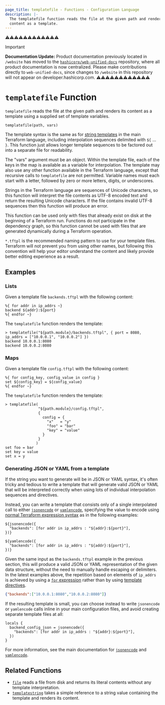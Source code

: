 ```yaml
---
page_title: templatefile - Functions - Configuration Language
description: |-
  The templatefile function reads the file at the given path and renders its
  content as a template.
---
```


⚠️⚠️⚠️⚠️⚠️⚠️⚠️⚠️⚠️⚠️⚠️⚠️
> [!IMPORTANT]  
> **Documentation Update:** Product documentation previously located in `/website` has moved to the [`hashicorp/web-unified-docs`](https://github.com/hashicorp/web-unified-docs) repository, where all product documentation is now centralized. Please make contributions directly to `web-unified-docs`, since changes to `/website` in this repository will not appear on developer.hashicorp.com.
⚠️⚠️⚠️⚠️⚠️⚠️⚠️⚠️⚠️⚠️⚠️⚠️


# `templatefile` Function

`templatefile` reads the file at the given path and renders its content
as a template using a supplied set of template variables.

```hcl
templatefile(path, vars)
```

The template syntax is the same as for
[string templates](/terraform/language/expressions/strings#string-templates)
in the main Terraform language, including interpolation sequences delimited with
`${` ... `}`. This function just allows longer template sequences to be factored
out into a separate file for readability.

The "vars" argument must be an object. Within the template file, each of the
keys in the map is available as a variable for interpolation. The template may
also use any other function available in the Terraform language, except that
recursive calls to `templatefile` are not permitted. Variable names must
each start with a letter, followed by zero or more letters, digits, or
underscores.

Strings in the Terraform language are sequences of Unicode characters, so
this function will interpret the file contents as UTF-8 encoded text and
return the resulting Unicode characters. If the file contains invalid UTF-8
sequences then this function will produce an error.

This function can be used only with files that already exist on disk at the
beginning of a Terraform run. Functions do not participate in the dependency
graph, so this function cannot be used with files that are generated
dynamically during a Terraform operation.

`*.tftpl` is the recommended naming pattern to use for your template files.
Terraform will not prevent you from using other names, but following this
convention will help your editor understand the content and likely provide
better editing experience as a result.

## Examples

### Lists

Given a template file `backends.tftpl` with the following content:

```
%{ for addr in ip_addrs ~}
backend ${addr}:${port}
%{ endfor ~}
```

The `templatefile` function renders the template:

```
> templatefile("${path.module}/backends.tftpl", { port = 8080, ip_addrs = ["10.0.0.1", "10.0.0.2"] })
backend 10.0.0.1:8080
backend 10.0.0.2:8080
```

### Maps

Given a template file `config.tftpl` with the following content:

```
%{ for config_key, config_value in config }
set ${config_key} = ${config_value}
%{ endfor ~}
```

The `templatefile` function renders the template:

```
> templatefile(
               "${path.module}/config.tftpl",
               {
                 config = {
                   "x"   = "y"
                   "foo" = "bar"
                   "key" = "value"
                 }
               }
              )
set foo = bar
set key = value
set x = y
```

### Generating JSON or YAML from a template

If the string you want to generate will be in JSON or YAML syntax, it's
often tricky and tedious to write a template that will generate valid JSON or
YAML that will be interpreted correctly when using lots of individual
interpolation sequences and directives.

Instead, you can write a template that consists only of a single interpolated
call to either [`jsonencode`](/terraform/language/functions/jsonencode) or
[`yamlencode`](/terraform/language/functions/yamlencode), specifying the value to encode using
[normal Terraform expression syntax](/terraform/language/expressions)
as in the following examples:

```
${jsonencode({
  "backends": [for addr in ip_addrs : "${addr}:${port}"],
})}
```

```
${yamlencode({
  "backends": [for addr in ip_addrs : "${addr}:${port}"],
})}
```

Given the same input as the `backends.tftpl` example in the previous section,
this will produce a valid JSON or YAML representation of the given data
structure, without the need to manually handle escaping or delimiters.
In the latest examples above, the repetition based on elements of `ip_addrs` is
achieved by using a
[`for` expression](/terraform/language/expressions/for)
rather than by using
[template directives](/terraform/language/expressions/strings#directives).

```json
{"backends":["10.0.0.1:8080","10.0.0.2:8080"]}
```

If the resulting template is small, you can choose instead to write
`jsonencode` or `yamlencode` calls inline in your main configuration files, and
avoid creating separate template files at all:

```hcl
locals {
  backend_config_json = jsonencode({
    "backends": [for addr in ip_addrs : "${addr}:${port}"],
  })
}
```

For more information, see the main documentation for
[`jsonencode`](/terraform/language/functions/jsonencode) and [`yamlencode`](/terraform/language/functions/yamlencode).

## Related Functions

* [`file`](/terraform/language/functions/file) reads a file from disk and returns its literal contents
  without any template interpretation.
* [`templatestring`](/terraform/language/functions/templatestring) takes a simple reference to a string value containing the template and renders its content.
